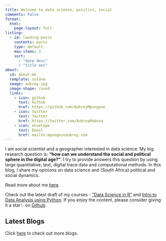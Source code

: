 ```yaml
---
title: Welcome to data science, politics, social
comments: False
format:
  html:
    page-layout: full
listing:
  - id: landing-posts
    contents: posts
    type: default
    max-items: 3
    sort: 
      - "date desc"
      - "title asc"
about:
  id: about-me
  template: solana
  image: aubrey.jpg
  image-shape: round
  links:
    - icon: github
      text: Github
      href: https://github.com/AubreyMpungose
    - icon: twitter
      text: Twitter
      href: https://twitter.com/AubreyMabona
    - icon: envelope
      text: Email
      href: mailto:mpungoseaubrey.com
---
```


:::{#about-me}
I am social scientist and a geographer interested in data science. My big research question is: **"how can we understand the social and political sphere in  the digital age?"**. I try to provide answers this question by using large quantitative, text, digital trace data and computational methods. In this blog, I share my opinions on data science and (South Africa) political and social dynamics.

Read more about me [here](about.qmd).


:::
Check out the latest draft of my courses - ["Data Science in R"](https://aubreympungose.github.io/data-science-course/) and [Intro to Data Analysis using Python](https://aubreympungose.github.io/python-course/). If you enjoy the content, please consider giving it a star✨ on [Github](hhttps://github.com/aubreympungose/data-science-course).

:::::{.grid}
::::{.g-col-12 .g-col-md-12}
## Latest Blogs
Click [here](blog.qmd) to check out more blogs.

:::{#landing-posts}
:::
::::
:::::